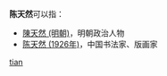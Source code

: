 '''陈天然'''可以指：
* [[陳天然_(明朝)|陳天然 (明朝)]]，明朝政治人物
* [[陈天然_(1926年)|陈天然 (1926年)]]，中国书法家、版画家

{{disambig}}

[[Category:三字陈姓人名消歧义|tian]]